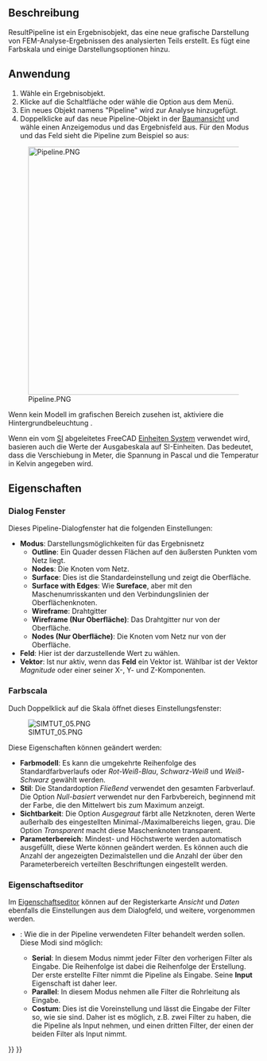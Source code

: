 <languages/>

{{Docnav/de
|[[FEM_PostApplyChanges/de|NachbereitungÄnderungenAnwenden]]
|[[FEM_PostFilterWarp/de|NachbereitungFilterVerformung]]
|[[FEM_Workbench/de|FEM]]
|IconL=FEM_PostApplyChanges.svg
|IconR=FEM_PostFilterWarp.svg
|IconC=Workbench_FEM.svg
}}

{{GuiCommand/de
|Name=FEM PostPipelineFromResult
|Name/de=FEM PostPipelineFromResult
|MenuLocation=Ergebnisse → Nachbearbeitungs-Pipeline aus Ergebnis
|Workbenches=[[FEM_Workbench/de|FEM]]
|Version=0.17
|SeeAlso=[[FEM_ResultShow/de|FEM ErgebnisAnzeigen]], [[FEM_tutorial/de|FEM Tutorium]]
}}

<span id="Description"></span>
==Beschreibung==

ResultPipeline ist ein Ergebnisobjekt, das eine neue grafische Darstellung von FEM-Analyse-Ergebnissen des analysierten Teils erstellt. Es fügt eine Farbskala und einige Darstellungsoptionen hinzu.

<span id="Usage"></span>
==Anwendung==

<div class="mw-translate-fuzzy">
# Wähle ein Ergebnisobjekt.
# Klicke auf die Schaltfläche {{Button|[[Image:FEM_PostPipelineFromResult.svg|16px]] '''Nachbearbeitungspipeline aus Ergebnis'''}} oder wähle die Option {{MenuCommand|Ergebnisse → [[Image:FEM_PostPipelineFromResult.svg|16px]] Nachbearbeitungspipeline aus Ergebnis}} aus dem Menü.
# Ein neues Objekt namens "Pipeline" wird zur Analyse hinzugefügt.
# Doppelklicke auf das neue Pipeline-Objekt in der [[Tree_view|Baumansicht]] und wähle einen Anzeigemodus und das Ergebnisfeld aus. Für den Modus {{Value|Oberfläche}} und das Feld {{Value|Von Mises Spannung}} sieht die Pipeline zum Beispiel so aus:
[[File:Pipeline.PNG|500px]]
</div>

Wenn kein Modell im grafischen Bereich zusehen ist, aktiviere die Hintergrundbeleuchtung {{MenuCommand|FreeCad → Einstellungen → Anzeige → 3D-Ansicht → Rendern → Farbe der Hintergrundbeleuchtung}}.

Wenn ein vom [https://en.wikipedia.org/wiki/International_System_of_Units SI]  abgeleitetes FreeCAD [[Preferences_Editor#Units|Einheiten System]] verwendet wird, basieren auch die Werte der Ausgabeskala auf SI-Einheiten. Das bedeutet, dass die Verschiebung in Meter, die Spannung in Pascal und die Temperatur in Kelvin angegeben wird.

<span id="Properties"></span>
==Eigenschaften==

<span id="Dialog_box"></span>
===Dialog Fenster===

Dieses Pipeline-Dialogfenster hat die folgenden Einstellungen:
* '''Modus''': Darstellungsmöglichkeiten für das Ergebnisnetz
** '''Outline''': Ein Quader dessen Flächen auf den äußersten Punkten vom Netz liegt.
** '''Nodes''': Die Knoten vom Netz.
** '''Surface''': Dies ist die Standardeinstellung und zeigt die Oberfläche.
** '''Surface with Edges''': Wie '''Sureface''', aber mit den Maschenumrisskanten und den Verbindungslinien der Oberflächenknoten.
** '''Wireframe''': Drahtgitter
** '''Wireframe (Nur Oberfläche)''': Das Drahtgitter nur von der Oberfläche. 
** '''Nodes (Nur Oberfläche)''': Die Knoten vom Netz nur von der Oberfläche.
* '''Feld''': Hier ist der darzustellende Wert zu wählen.
* '''Vektor''': Ist nur aktiv, wenn das '''Feld''' ein Vektor ist. Wählbar ist der Vektor ''Magnitude'' oder einer seiner X-, Y- und Z-Komponenten.

<span id="Scale"></span>
===Farbscala===

Duch Doppelklick auf die Skala öffnet dieses Einstellungsfenster:

[[File:SIMTUT 05.PNG]]

Diese Eigenschaften können geändert werden:
* '''Farbmodell''': Es kann die umgekehrte Reihenfolge des Standardfarbverlaufs oder ''Rot-Weiß-Blau'', ''Schwarz-Weiß'' und ''Weiß-Schwarz'' gewählt werden.
* '''Stil''': Die Standardoption ''Fließend'' verwendet den gesamten Farbverlauf. Die Option ''Null-basiert'' verwendet nur den Farbvbereich, beginnend mit der Farbe, die den Mittelwert bis zum Maximum anzeigt.
* '''Sichtbarkeit''': Die Option ''Ausgegraut'' färbt alle Netzknoten, deren Werte außerhalb des eingestellten Minimal-/Maximalbereichs liegen, grau. Die Option ''Transparent'' macht diese Maschenknoten transparent.
* '''Parameterbereich''': Mindest- und Höchstwerte werden automatisch ausgefüllt, diese Werte können geändert werden. Es können auch die Anzahl der angezeigten Dezimalstellen und die Anzahl der über den Parameterbereich verteilten Beschriftungen eingestellt werden.

<span id="Property_Editor"></span>
===Eigenschaftseditor===

<div class="mw-translate-fuzzy">
Im [[Property_editor/de|Eigenschaftseditor]] können auf der Registerkarte ''Ansicht'' und ''Daten'' ebenfalls die Einstellungen aus dem Dialogfeld, und weitere, vorgenommen werden.
* {{PropertyData|Mode}}: Wie die in der Pipeline verwendeten Filter behandelt werden sollen. Diese Modi sind möglich:
** '''Serial''': In diesem Modus nimmt jeder Filter den vorherigen Filter als Eingabe. Die Reihenfolge ist dabei die Reihenfolge der Erstellung. Der erste erstellte Filter nimmt die Pipeline als Eingabe. Seine '''Input''' Eigenschaft ist daher leer.
** '''Parallel''': In diesem Modus nehmen alle Filter die Rohrleitung als Eingabe.
** '''Costum''': {{Version|0.20}} Dies ist die Voreinstellung und lässt die Eingabe der Filter so, wie sie sind. Daher ist es möglich, z.B. zwei Filter zu haben, die die Pipeline als Input nehmen, und einen dritten Filter, der einen der beiden Filter als Input nimmt.
</div>


{{Docnav/de
|[[FEM_PostApplyChanges/de|NachbereitungÄnderungenAnwenden]]
|[[FEM_PostFilterWarp/de|NachbereitungFilterVerformung]]
|[[FEM_Workbench/de|FEM]]
|IconL=FEM_PostApplyChanges.svg
|IconR=FEM_PostFilterWarp.svg
|IconC=Workbench_FEM.svg
}}

{{FEM Tools navi{{#translation:}}}}
{{Userdocnavi{{#translation:}}}}